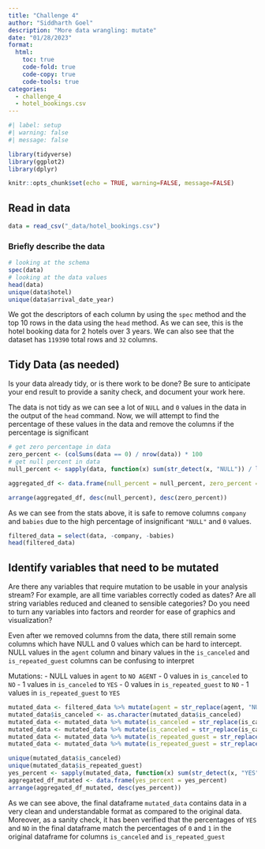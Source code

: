 ```yaml
---
title: "Challenge 4"
author: "Siddharth Goel"
description: "More data wrangling: mutate"
date: "01/28/2023"
format:
  html:
    toc: true
    code-fold: true
    code-copy: true
    code-tools: true
categories:
  - challenge_4
  - hotel_bookings.csv
---
```


```r
#| label: setup
#| warning: false
#| message: false

library(tidyverse)
library(ggplot2)
library(dplyr)

knitr::opts_chunk$set(echo = TRUE, warning=FALSE, message=FALSE)
```

## Read in data

```r
data = read_csv("_data/hotel_bookings.csv")
```

### Briefly describe the data
```r
# looking at the schema
spec(data)
# looking at the data values
head(data)
unique(data$hotel)
unique(data$arrival_date_year)
```

We got the descriptors of each column by using the `spec` method and the top 10 rows in the data using the `head` method. As we can see, this is the hotel booking data for 2 hotels over 3 years.
We can also see that the dataset has `119390` total rows and `32` columns.

## Tidy Data (as needed)

Is your data already tidy, or is there work to be done? Be sure to anticipate your end result to provide a sanity check, and document your work here.

The data is not tidy as we can see a lot of `NULL` and `0` values in the data in the output of the `head` command. Now, we will attempt to find the percentage of these values in the data and remove the columns if the percentage is significant 

```r
# get zero percentage in data
zero_percent <- (colSums(data == 0) / nrow(data)) * 100
# get null percent in data
null_percent <- sapply(data, function(x) sum(str_detect(x, "NULL")) / length(x))

aggregated_df <- data.frame(null_percent = null_percent, zero_percent = zero_percent)

arrange(aggregated_df, desc(null_percent), desc(zero_percent))
```


As we can see from the stats above, it is safe to remove columns `company` and `babies` due to the high percentage of insignificant `"NULL"` and `0` values. 

```r
filtered_data = select(data, -company, -babies)
head(filtered_data)
```
## Identify variables that need to be mutated

Are there any variables that require mutation to be usable in your analysis stream? For example, are all time variables correctly coded as dates? Are all string variables reduced and cleaned to sensible categories? Do you need to turn any variables into factors and reorder for ease of graphics and visualization?

Even after we removed columns from the data, there still remain some columns which have NULL and 0 values which can be hard to intercept. NULL values in the `agent` column and binary values in the `is_canceled` and `is_repeated_guest` columns can be confusing to interpret

Mutations:
- NULL values in `agent` to `NO AGENT`
- 0 values in `is_canceled` to `NO`
- 1 values in `is_canceled` to `YES`
- 0 values in `is_repeated_guest` to `NO`
- 1 values in `is_repeated_guest` to `YES`

```r
mutated_data <- filtered_data %>% mutate(agent = str_replace(agent, "NULL", "NO AGENT"))
mutated_data$is_canceled <- as.character(mutated_data$is_canceled)
mutated_data <- mutated_data %>% mutate(is_canceled = str_replace(is_canceled, "0", "NO"))
mutated_data <- mutated_data %>% mutate(is_canceled = str_replace(is_canceled, "1", "YES"))
mutated_data <- mutated_data %>% mutate(is_repeated_guest = str_replace(is_repeated_guest, "0", "NO"))
mutated_data <- mutated_data %>% mutate(is_repeated_guest = str_replace(is_repeated_guest, "1", "YES"))

unique(mutated_data$is_canceled)
unique(mutated_data$is_repeated_guest)
yes_percent <- sapply(mutated_data, function(x) sum(str_detect(x, "YES")) / length(x))
aggregated_df_mutated <- data.frame(yes_percent = yes_percent)
arrange(aggregated_df_mutated, desc(yes_percent))
```

As we can see above, the final dataframe `mutated_data` contains data in a very clean and understandable format as compared to the original data. Moreover, as a sanity check, it has been verified that the percentages of `YES` and `NO` in the final dataframe match the percentages of `0` and `1` in the original dataframe for columns `is_canceled` and `is_repeated_guest` 
